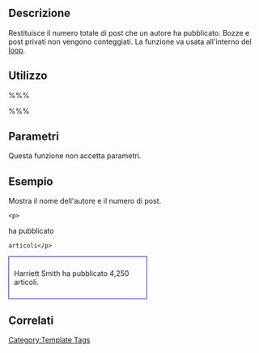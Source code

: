 {{Languages|
{{en|Function Reference/get_the_author_posts}}
{{it|Riferimento funzioni/get_the_author_posts}}
}}

== Descrizione ==

Restituisce il numero totale di post che un autore ha pubblicato. Bozze e post privati non vengono conteggiati. La funzione va usata all'interno del [[it:Il Loop|loop]].

== Utilizzo ==

%%% <?php echo get_the_author_posts(); ?> %%%

== Parametri ==

Questa funzione non accetta parametri.

== Esempio ==

Mostra il nome dell'autore e il numero di post.

 &lt;p&gt;<?php the_author(); ?> ha pubblicato <?php echo number_format_i18n( get_the_author_posts() ); ?> 
 articoli&lt;/p&gt;

<div style="border:1px solid blue; width:50%; padding: 10px">Harriett Smith ha pubblicato 4,250 articoli.</div>

== Correlati ==

{{Author Tags}}

{{it:Tag Footer}}

[[Category:Template Tags]]